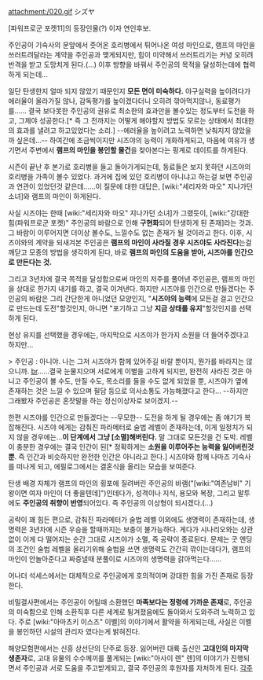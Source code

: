 attachment:/020.gif
シズヤ

[파워프로군 포켓11]의 등장인물(?) 이자 연인후보.

주인공이 기숙사의 문앞에서 줏어온 호리병에서 튀어나온 여성 마인으로, 램프의 마인을 쓰러트려달라는 계약을 주인공과 맺게되지만, 힘이 미약해서 쓰러트리기는 커녕 오히려 반격을 받고 도망치게 된다.(…) 이후 방향을 바꿔서 주인공의 목적을 달성하는데에 협력하게 되는데...

일단 탄생한지 얼마 되지 않았기 때문인지 '''모든 면이 미숙하다.''' 야구실력을 높이려다가 에러율이 올라가질 않나, 감독평가를 높이겠다더니 오히려 깎아먹지않나, 동료평가를...... 결국 보다못한 주인공의 권유로 최소한의 효과만을 볼수있는 정도부터 도전을 하고, 그제야 성공한다.[* 즉 그 전까지는 어떻게 해야할지 방법도 모르는 상태에서 최대한의 효과를 낼려고 하고있었다는 소리.] --에러율을 높이려고 노력하면 낮춰지지 않았을까 싶은데...-- 하여간에 조금씩이지만 시즈야의 능력이 개화하게되고, 마음에 여유가 생기면서 주변에서 '''램프의 마인을 봉인할 물건'''을 찾아본다는 핑계로 데이트를 하게된다.

시즌이 끝난 후 본가로 호리병을 들고 돌아가게되는데, 동료들은 보지 못하던 시즈야의 호리병을 가족이 볼수 있었다. 과거에 집에 있던 호리병이 아니냐고 하는걸 보면 주인공과 연관이 있었던것 같은데......이 질문에 대한 대답은, [wiki:"세리자와 마오" 지나가던 소녀]와 램프의 마인이 하게된다.


사실 시즈야는 한때 [wiki:"세리자와 마오" 지나가던 소녀]가 그랬듯이, [wiki:"강대한 힘(파워프로군 포켓)" 주인공의 바람으로 인해 '''구현화'''되어 탄생하게 된 존재]라는 것과. 그 바람이 이루어지면 더이상 볼수도, 느낄수도 없는 존재가 될 것이라고 한다. 이후, 시즈야와의 계약을 되새겨본 주인공은 '''램프의 마인이 사라질 경우 시즈야도 사라진다'''는걸 깨닫고 모종의 방법을 생각하게 된다, 바로 '''램프의 마인의 도움을 받아, 시즈야를 인간으로 만든다는 것.'''

그리고 3년차에 결국 목적을 달성함으로써 마인의 저주를 풀어낸 주인공은, 램프의 마인을 상대로 한가지 내기를 하고, 결국 이겨낸다. 하지만 시즈야를 인간으로 만들겠다는 주인공의 바람은 그리 간단한게 아니었던 모양인지, "'''시즈야의 능력'''에 모든걸 걸고 인간으로 만드는데 도전"할것인지, 아니면 "포기하고 그냥 '''지금 상태를 유지'''"할것인지를 선택하게 된다.


현상 유지를 선택했을 경우에는, 마지막으로 시즈야가 한가지 소원을 더 들어주겠다고 하지만...

> 주인공 : 아니야. 나는 그저 시즈야가 함께 있어주길 바랄 뿐이지, 뭔가를 바라지는 않으니까.
[[br]]......결국 눈물지으며 서로에게 이별을 고하게 되지만, 완전히 사라진 것은 아니고 주인공이 볼 수도, 만질 수도, 목소리를 들을 수도 없게 되었을 뿐, 시즈야가 옆에 존재하는 것은 느낄 수 있으며 필담 등으로 의사소통도 가능해졌다고 한다... --하지만 그래봤자 주인공은 혼잣말을 하는 정신이상자로 보이겠지.--

한편 시즈야를 인간으로 만들겠다는 --무모한-- 도전을 하게 될 경우에는 좀 얘기가 복잡해진다. 시즈야 에게는 감춰진 파라메터로 술법 레벨이 존재하는데, 이게 일정치가 되지 않을 경우에는...'''이 단계에서 그냥 [소멸]해버린다.''' 말 그대로 모든것을 건 도박.
레벨이 충분한 경우에는 결국 인간이 된[* 정확하게는 '''소원을 이루어주는 능력을 잃어버린것 뿐'''. 즉 인간과 비슷하지만 완전한 인간은 아니라고 한다.] 시즈야와 함께 나마즈 기숙사를 떠나게 되고, 에필로그에서는 결혼식을 올리는 모습을 보여준다.


탄생 배경 자체가 램프의 마인의 횡포에 질려버린 주인공의 바램("[wiki:"여존남비" 기왕이면 여자 마인이 더 좋을텐데]")인데다가, 성격이나 지식, 용모와 복장, 그리고 말투에도 '''주인공의 취향이 반영'''되어있다. 즉 주인공의 이상형이 되시겠다.(…)

공략이 꽤 힘든 편으로, 감춰진 파라메터가 술법 레벨 이외에도 생명력이 존재하는데, 생명력은 3년차에 시즌 우승을 할때까지는 보충이 불가능하다. 게다가 시나리오와는 상관없이 이게 다 떨어지는 순간 그대로 시즈야가 소멸, 즉 공략이 종료된다. 문제는 굿 엔딩의 조건인 술법 레벨을 올리기위해 술법을 쓰면 생명력도 간간히 깎이는데다가, 램프의 마인이 안놀아준다고 짜증낼때 분풀이로 시즈야의 생명력을 갉아먹는다......


어나더 석세스에서는 대체적으로 주인공에게 호의적이며 강대한 힘을 가진 존재로 등장한다.

비밀결사편에서는 주인공이 어릴때 소환했던 '''마족보다는 정령에 가까운 존재'''로, 주인공의 미숙함으로 인해 소환직후 다른 세계로 튕겨졌음에도 돌아와서 도와주려 노력하고 있다. 주로 [wiki:"아마츠키 이스즈" 이벨]의 이야기에서 활약을 하게되는데, 사실은 이벨을 봉인하던 시설의 관리자 였다는게 밝혀진다.

해양모험편에서는 신흥 상선단의 단주로 등장. 잃어버린 대륙 출신인 '''고대인의 마지막 생존자'''로, 고대 유물의 수수께끼를 풀게되는 [wiki:"아사이 렌" 렌]의 이야기가 진행되면서 주인공과 서로 도움을 주고받게되고, 결국 주인공의 후원자를 자처하게 된다.
[[각주]]
